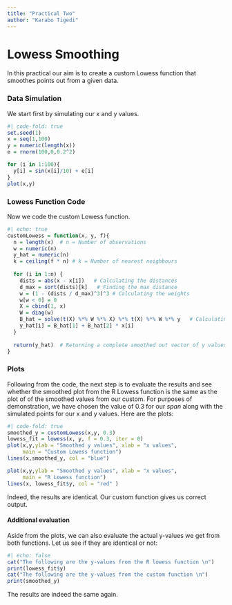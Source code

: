 ```yaml
---
title: "Practical Two"
author: "Karabo Tigedi"
---
```


# Lowess Smoothing

In this practical our aim is to create a custom Lowess function that smoothes points out from a given data.

### Data Simulation

We start first by simulating our x and y values.

```r
#| code-fold: true
set.seed(1)
x = seq(1,100)
y = numeric(length(x))
e = rnorm(100,0,0.2^2)

for (i in 1:100){
  y[i] = sin(x[i]/10) + e[i]
}
plot(x,y)
```

### Lowess Function Code

Now we code the custom Lowess function.

```r
#| echo: true
customLowess = function(x, y, f){
  n = length(x)  # n = Number of observations
  w = numeric(n)      
  y_hat = numeric(n)     
  k = ceiling(f * n) # k = Number of nearest neighbours
  
  for (i in 1:n) {  
    dists = abs(x - x[i])   # Calculating the distances
    d_max = sort(dists)[k]   # Finding the max distance
    w = (1 - (dists / d_max)^3)^3 # Calculating the weights
    w[w < 0] = 0        
    X = cbind(1, x)
    W = diag(w) 
    B_hat = solve(t(X) %*% W %*% X) %*% t(X) %*% W %*% y   # Calculating the betas
    y_hat[i] = B_hat[1] + B_hat[2] * x[i]
  }
  
  return(y_hat)  # Returning a complete smoothed out vector of y values.
}
```

### Plots

Following from the code, the next step is to evaluate the results and see whether the smoothed plot from the R Lowess function is the same as the plot of of the smoothed values from our custom. For purposes of demonstration, we have chosen the value of 0.3 for our *span* along with the simulated points for our x and y values. Here are the plots:

```r
#| code-fold: true
smoothed_y = customLowess(x,y, 0.3)
lowess_fit = lowess(x, y, f = 0.3, iter = 0)
plot(x,y,ylab = "Smoothed y values", xlab = "x values", 
     main = "Custom Lowess function")
lines(x,smoothed_y, col = "blue")

plot(x,y,ylab = "Smoothed y values", xlab = "x values", 
     main = "R Lowess function")
lines(x, lowess_fit$y, col = "red" )
```

Indeed, the results are identical. Our custom function gives us correct output.

#### Additional evaluation

Aside from the plots, we can also evaluate the actual y-values we get from both functions. Let us see if they are identical or not:

```r
#| echo: false
cat("The following are the y-values from the R lowess function \n")
print(lowess_fit$y)
cat("The following are the y-values from the custom function \n")
print(smoothed_y)
```

The results are indeed the same again.

